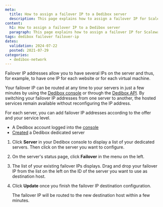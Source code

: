 ```yaml
---
meta:
  title: How to assign a failover IP to a Dedibox server
  description: This page explains how to assign a failover IP for Scaleway Dedibox servers.
content:
  h1: How to assign a failover IP to a Dedibox server
  paragraph: This page explains how to assign a failover IP for Scaleway Dedibox servers.
tags: dedibox failover failover-ip
dates:
  validation: 2024-07-22
  posted: 2021-07-29
categories:
  - dedibox-network
---
```


Failover IP addresses allow you to have several IPs on the server and thus, for example, to have one IP for each website or for each virtual machine.

Your failover IP can be routed at any time to your servers in just a few minutes by using the [Dedibox console](https://console.online.net/) or through the [Dedibox API](https://console.online.net/en/api/). By switching your failover IP addresses from one server to another, the hosted services remain available without reconfiguring the IP address.

For each server, you can add failover IP addresses according to the offer and your service level.

<Macro id="requirements" />

- A Dedibox account logged into the [console](https://console.online.net/)
- [Created](/dedibox/dedicated-servers/how-to/order-a-server) a Dedibox dedicated server

<Macro id="failover-ip" />

1. Click **Server** in your Dedibox console to display a list of your dedicated servers. Then click on the server you want to configure.
2. On the server's status page, click **Failover** in the menu on the left.
3. The list of your existing failover IPs displays. Drag and drop your failover IP from the list on the left on the ID of the server you want to use as destination host.
4. Click **Update** once you finish the failover IP destination configuration.

    The failover IP will be routed to the new destination host within a few minutes.


